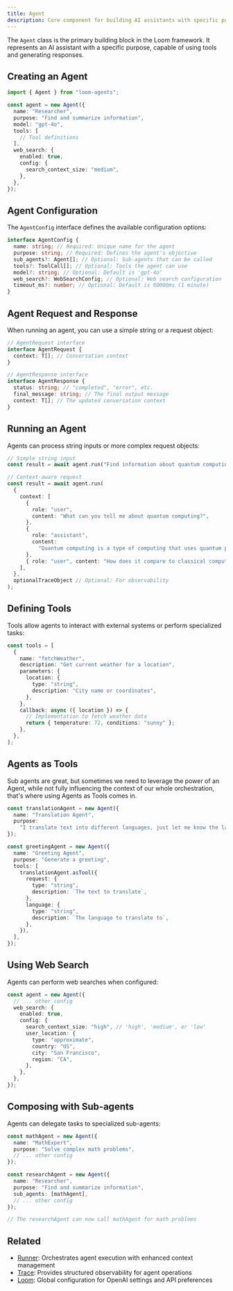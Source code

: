 ```yaml
---
title: Agent
description: Core component for building AI assistants with specific purposes and capabilities
---
```


The `Agent` class is the primary building block in the Loom framework. It represents an AI assistant with a specific purpose, capable of using tools and generating responses.

## Creating an Agent

```typescript
import { Agent } from "loom-agents";

const agent = new Agent({
  name: "Researcher",
  purpose: "Find and summarize information",
  model: "gpt-4o",
  tools: [
    // Tool definitions
  ],
  web_search: {
    enabled: true,
    config: {
      search_context_size: "medium",
    },
  },
});
```

## Agent Configuration

The `AgentConfig` interface defines the available configuration options:

```typescript
interface AgentConfig {
  name: string; // Required: Unique name for the agent
  purpose: string; // Required: Defines the agent's objective
  sub_agents?: Agent[]; // Optional: Sub-agents that can be called
  tools?: ToolCall[]; // Optional: Tools the agent can use
  model?: string; // Optional: Default is 'gpt-4o'
  web_search?: WebSearchConfig; // Optional: Web search configuration
  timeout_ms?: number; // Optional: Default is 60000ms (1 minute)
}
```

## Agent Request and Response

When running an agent, you can use a simple string or a request object:

```typescript
// AgentRequest interface
interface AgentRequest {
  context: T[]; // Conversation context
}

// AgentResponse interface
interface AgentResponse {
  status: string; // "completed", "error", etc.
  final_message: string; // The final output message
  context: T[]; // The updated conversation context
}
```

## Running an Agent

Agents can process string inputs or more complex request objects:

```typescript
// Simple string input
const result = await agent.run("Find information about quantum computing");

// Context-aware request
const result = await agent.run(
  {
    context: [
      {
        role: "user",
        content: "What can you tell me about quantum computing?",
      },
      {
        role: "assistant",
        content:
          "Quantum computing is a type of computing that uses quantum phenomena...",
      },
      { role: "user", content: "How does it compare to classical computing?" },
    ],
  },
  optionalTraceObject // Optional: For observability
);
```

## Defining Tools

Tools allow agents to interact with external systems or perform specialized tasks:

```typescript
const tools = [
  {
    name: "fetchWeather",
    description: "Get current weather for a location",
    parameters: {
      location: {
        type: "string",
        description: "City name or coordinates",
      },
    },
    callback: async ({ location }) => {
      // Implementation to fetch weather data
      return { temperature: 72, conditions: "sunny" };
    },
  },
];
```

## Agents as Tools

Sub agents are great, but sometimes we need to leverage the power of an Agent, while not fully influencing the context of our whole orchestration, that's where using Agents as Tools comes in. 

```typescript
const translationAgent = new Agent({
  name: "Translation Agent",
  purpose:
    "I translate text into different languages, just let me know the language you want to translate to.",
});

const greetingAgent = new Agent({
  name: "Greeting Agent",
  purpose: "Generate a greeting",
  tools: [
    translationAgent.asTool({
      request: {
        type: "string",
        description: `The text to translate`,
      },
      language: {
        type: "string",
        description: `The language to translate to`,
      },
    }),
  ],
});
```

## Using Web Search

Agents can perform web searches when configured:

```typescript
const agent = new Agent({
  // ... other config
  web_search: {
    enabled: true,
    config: {
      search_context_size: "high", // 'high', 'medium', or 'low'
      user_location: {
        type: "approximate",
        country: "US",
        city: "San Francisco",
        region: "CA",
      },
    },
  },
});
```

## Composing with Sub-agents

Agents can delegate tasks to specialized sub-agents:

```typescript
const mathAgent = new Agent({
  name: "MathExpert",
  purpose: "Solve complex math problems",
  // ... other config
});

const researchAgent = new Agent({
  name: "Researcher",
  purpose: "Find and summarize information",
  sub_agents: [mathAgent],
  // ... other config
});

// The researchAgent can now call mathAgent for math problems
```

## Related

- [Runner](/docs/reference/runner): Orchestrates agent execution with enhanced context management
- [Trace](/docs/reference/trace): Provides structured observability for agent operations
- [Loom](/docs/reference/loom): Global configuration for OpenAI settings and API preferences
